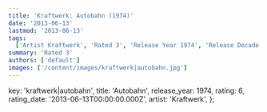 ```yaml
---
title: 'Kraftwerk: Autobahn (1974)'
date: '2013-06-13'
lastmod: '2013-06-13'
tags:
  ['Artist Kraftwerk', 'Rated 3', 'Release Year 1974', 'Release Decade 1970']
summary: 'Rated 3'
authors: ['default']
images: ['/content/images/kraftwerk|autobahn.jpg']
---
```


  key: 'kraftwerk|autobahn',
  title: 'Autobahn',
  release_year: 1974,
  rating: 6,
  rating_date: '2013-06-13T00:00:00.000Z',
  artist: 'Kraftwerk',
};

<MusicRating data={data} />
